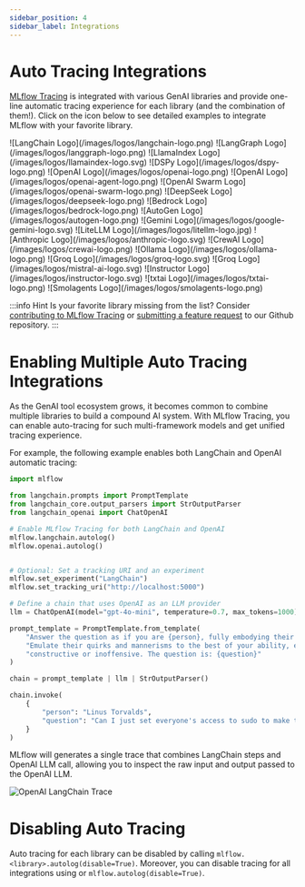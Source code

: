 ```yaml
---
sidebar_position: 4
sidebar_label: Integrations
---
```




# Auto Tracing Integrations

[MLflow Tracing](../) is integrated with various GenAI libraries and provide one-line automatic tracing experience for each library (and the combination of them!). Click on the icon below to see detailed examples to integrate MLflow with your favorite library.

<CardGroup isSmall>
  <SmallLogoCard link="/tracing/integrations/langchain">
    <span>![LangChain Logo](/images/logos/langchain-logo.png)</span>
  </SmallLogoCard>
  <SmallLogoCard link="/tracing/integrations/langgraph">
    <span>![LangGraph Logo](/images/logos/langgraph-logo.png)</span>
  </SmallLogoCard>
  <SmallLogoCard link="/tracing/integrations/llama_index">
    <span>![LlamaIndex Logo](/images/logos/llamaindex-logo.svg)</span>
  </SmallLogoCard>
  <SmallLogoCard link="/tracing/integrations/dspy">
    <span>![DSPy Logo](/images/logos/dspy-logo.png)</span>
  </SmallLogoCard>
  <SmallLogoCard link="/tracing/integrations/openai">
    <span>![OpenAI Logo](/images/logos/openai-logo.png)</span>
  </SmallLogoCard>
  <SmallLogoCard link="/tracing/integrations/openai-agent">
    <span>![OpenAI Logo](/images/logos/openai-agent-logo.png)</span>
  </SmallLogoCard>
  <SmallLogoCard link="/tracing/integrations/swarm">
    <span>![OpenAI Swarm Logo](/images/logos/openai-swarm-logo.png)</span>
  </SmallLogoCard>
  <SmallLogoCard link="/tracing/integrations/deepseek">
    <span>![DeepSeek Logo](/images/logos/deepseek-logo.png)</span>
  </SmallLogoCard>
  <SmallLogoCard link="/tracing/integrations/bedrock">
    <span>![Bedrock Logo](/images/logos/bedrock-logo.png)</span>
  </SmallLogoCard>
  <SmallLogoCard link="/tracing/integrations/autogen">
    <span>![AutoGen Logo](/images/logos/autogen-logo.png)</span>
  </SmallLogoCard>
  <SmallLogoCard link="/tracing/integrations/gemini">
    <span>![Gemini Logo](/images/logos/google-gemini-logo.svg)</span>
  </SmallLogoCard>
  <SmallLogoCard link="/tracing/integrations/litellm">
    <span>![LiteLLM Logo](/images/logos/litellm-logo.jpg)</span>
  </SmallLogoCard>
  <SmallLogoCard link="/tracing/integrations/anthropic">
    <span>![Anthropic Logo](/images/logos/anthropic-logo.svg)</span>
  </SmallLogoCard>
  <SmallLogoCard link="/tracing/integrations/crewai">
    <span>![CrewAI Logo](/images/logos/crewai-logo.png)</span>
  </SmallLogoCard>
  <SmallLogoCard link="/tracing/integrations/ollama">
    <span>![Ollama Logo](/images/logos/ollama-logo.png)</span>
  </SmallLogoCard>
  <SmallLogoCard link="/tracing/integrations/groq">
    <span>![Groq Logo](/images/logos/groq-logo.svg)</span>
  </SmallLogoCard>
  <SmallLogoCard link="/tracing/integrations/mistral">
    <span>![Groq Logo](/images/logos/mistral-ai-logo.svg)</span>
  </SmallLogoCard>
  <SmallLogoCard link="/tracing/integrations/instructor">
    <span>![Instructor Logo](/images/logos/instructor-logo.svg)</span>
  </SmallLogoCard>
  <SmallLogoCard link="/tracing/integrations/instructor">
    <span>![txtai Logo](/images/logos/txtai-logo.png)</span>
  </SmallLogoCard>
  <SmallLogoCard link="/tracing/integrations/smolagents">
    <span>![Smolagents Logo](/images/logos/smolagents-logo.png)</span>
  </SmallLogoCard>
</CardGroup>
<br />


:::info Hint
Is your favorite library missing from the list? Consider [contributing to MLflow Tracing](./contribute) or [submitting a feature request](https://github.com/mlflow/mlflow/issues/new?assignees=&labels=enhancement&projects=&template=feature_request_template.yaml&title=%5BFR%5D) to our Github repository.
:::


# Enabling Multiple Auto Tracing Integrations

As the GenAI tool ecosystem grows, it becomes common to combine multiple libraries to build a compound AI system. With MLflow Tracing, you can enable auto-tracing for such multi-framework models and get unified tracing experience.

For example, the following example enables both LangChain and OpenAI automatic tracing:

```python
import mlflow

from langchain.prompts import PromptTemplate
from langchain_core.output_parsers import StrOutputParser
from langchain_openai import ChatOpenAI

# Enable MLflow Tracing for both LangChain and OpenAI
mlflow.langchain.autolog()
mlflow.openai.autolog()


# Optional: Set a tracking URI and an experiment
mlflow.set_experiment("LangChain")
mlflow.set_tracking_uri("http://localhost:5000")

# Define a chain that uses OpenAI as an LLM provider
llm = ChatOpenAI(model="gpt-4o-mini", temperature=0.7, max_tokens=1000)

prompt_template = PromptTemplate.from_template(
    "Answer the question as if you are {person}, fully embodying their style, wit, personality, and habits of speech. "
    "Emulate their quirks and mannerisms to the best of your ability, embracing their traits—even if they aren't entirely "
    "constructive or inoffensive. The question is: {question}"
)

chain = prompt_template | llm | StrOutputParser()

chain.invoke(
    {
        "person": "Linus Torvalds",
        "question": "Can I just set everyone's access to sudo to make things easier?",
    }
)
```

MLflow will generates a single trace that combines LangChain steps and OpenAI LLM call, allowing you to inspect the raw input and output passed to the OpenAI LLM.

![OpenAI LangChain Trace](/images/llms/tracing/langchain-openai-tracing.png)




# Disabling Auto Tracing

Auto tracing for each library can be disabled by calling `mlflow.<library>.autolog(disable=True)`. Moreover, you can disable tracing for all integrations using or `mlflow.autolog(disable=True)`.

